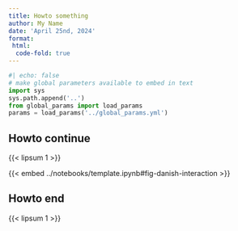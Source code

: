 ```yaml
---
title: Howto something
author: My Name
date: 'April 25nd, 2024'
format:
 html:
  code-fold: true
---
```


```python
#| echo: false
# make global parameters available to embed in text
import sys
sys.path.append('..')
from global_params import load_params
params = load_params('../global_params.yml')
```


## Howto continue

<!-- Dummy text -->
{{< lipsum 1 >}} 

{{< embed ../notebooks/template.ipynb#fig-danish-interaction >}}

## Howto end

<!-- Dummy text -->
{{< lipsum 1 >}} 
